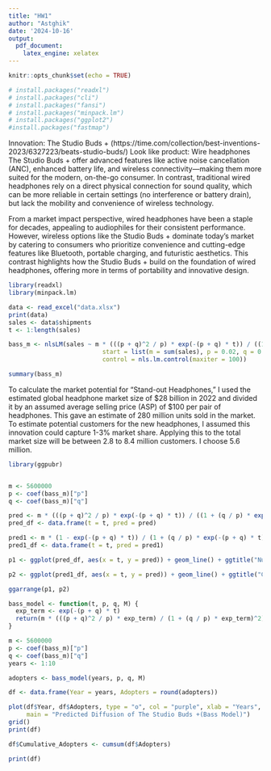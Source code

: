 ```yaml
---
title: "HW1"
author: "Astghik"
date: '2024-10-16'
output: 
  pdf_document:
    latex_engine: xelatex
---
```



```r
knitr::opts_chunk$set(echo = TRUE)
```


```r
# install.packages("readxl")
# install.packages("cli")
# install.packages("fansi")
# install.packages("minpack.lm")
# install.packages("ggplot2")
#install.packages("fastmap")


```

Innovation: The Studio Buds + (https://time.com/collection/best-inventions-2023/6327223/beats-studio-buds/)
Look like product: Wire headphones
The Studio Buds + offer advanced features like active noise cancellation (ANC), enhanced battery life, and wireless connectivity—making them more suited for the modern, on-the-go consumer. In contrast, traditional wired headphones rely on a direct physical connection for sound quality, which can be more reliable in certain settings (no interference or battery drain), but lack the mobility and convenience of wireless technology.

From a market impact perspective, wired headphones have been a staple for decades, appealing to audiophiles for their consistent performance. However, wireless options like the Studio Buds + dominate today’s market by catering to consumers who prioritize convenience and cutting-edge features like Bluetooth, portable charging, and futuristic aesthetics. This contrast highlights how the Studio Buds + build on the foundation of wired headphones, offering more in terms of portability and innovative design.



```r
library(readxl)
library(minpack.lm)  

data <- read_excel("data.xlsx")
print(data)
sales <- data$shipments  
t <- 1:length(sales)

bass_m <- nlsLM(sales ~ m * (((p + q)^2 / p) * exp(-(p + q) * t)) / ((1 + (q / p) * exp(-(p + q) * t))^2),
                          start = list(m = sum(sales), p = 0.02, q = 0.4),
                          control = nls.lm.control(maxiter = 100))

summary(bass_m)

```


To calculate the market potential for "Stand-out Headphones," I used the estimated global headphone market size of $28 billion in 2022 and divided it by an assumed average selling price (ASP) of $100 per pair of headphones. This gave an estimate of 280 million units sold in the market. To estimate potential customers for the new headphones, I assumed this innovation could capture 1-3% market share. Applying this to the total market size will be between 2.8 to 8.4 million customers. I choose 5.6 million.

```r
library(ggpubr)


m <- 5600000
p <- coef(bass_m)["p"]
q <- coef(bass_m)["q"]

pred <- m * (((p + q)^2 / p) * exp(-(p + q) * t)) / ((1 + (q / p) * exp(-(p + q) * t))^2)
pred_df <- data.frame(t = t, pred = pred)

pred1 <- m * (1 - exp(-(p + q) * t)) / (1 + (q / p) * exp(-(p + q) * t))
pred1_df <- data.frame(t = t, pred = pred1)

p1 <- ggplot(pred_df, aes(x = t, y = pred)) + geom_line() + ggtitle("Number of adoptions at time t")

p2 <- ggplot(pred1_df, aes(x = t, y = pred)) + geom_line() + ggtitle("Cumulative adoptions over time")

ggarrange(p1, p2)
```

```r
bass_model <- function(t, p, q, M) {
  exp_term <- exp(-(p + q) * t)
  return(m * (((p + q)^2 / p) * exp_term) / (1 + (q / p) * exp_term)^2)
}

m <- 5600000  
p <- coef(bass_m)["p"]
q <- coef(bass_m)["q"]
years <- 1:10  

adopters <- bass_model(years, p, q, M)

df <- data.frame(Year = years, Adopters = round(adopters))

plot(df$Year, df$Adopters, type = "o", col = "purple", xlab = "Years", ylab = "Number of Adopters", 
     main = "Predicted Diffusion of The Studio Buds +(Bass Model)")
grid()
print(df)

df$Cumulative_Adopters <- cumsum(df$Adopters)

print(df)

```


